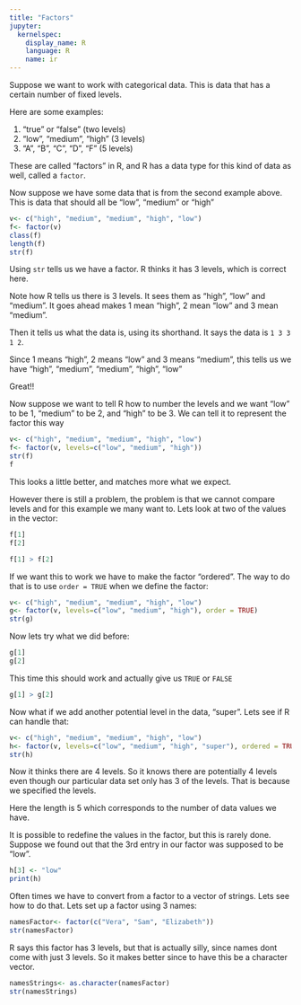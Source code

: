 ```yaml
---
title: "Factors"
jupyter:
  kernelspec:
    display_name: R
    language: R
    name: ir
---
```


Suppose we want to work with categorical data. This is data that has a certain number of fixed levels. 

Here are some examples:

1. "true" or "false" (two levels) 
1. "low", "medium", "high" (3 levels) 
1. "A", "B", "C", "D", "F" (5 levels)

These are called "factors" in R, and R has a data type for this kind of data as well, called a `factor`.

Now suppose we have some data that is from the second example above. This is data that should all be "low", "medium" or "high"

```r
v<- c("high", "medium", "medium", "high", "low")
f<- factor(v)
class(f)
length(f)
str(f)
```

Using `str` tells us we have a factor. R thinks it has 3 levels, which is correct here.

Note how R tells us there is 3 levels. It sees them as "high", "low" and "medium". It goes ahead makes 1 mean "high", 2 mean "low" and 3 mean "medium". 

Then it tells us what the data is, using its shorthand.  It says the data is `1 3 3 1 2`. 

Since 1 means "high", 2 means "low" and 3 means "medium", this tells us we have "high", "medium", "medium", "high", "low"

Great!!

Now suppose we want to tell R how to number the levels and we want "low" to be 1, "medium" to be 2, and "high" to be 3. We can tell it to represent the factor this way  

```r
v<- c("high", "medium", "medium", "high", "low")
f<- factor(v, levels=c("low", "medium", "high"))
str(f)
f
```

This looks a little better, and matches more what we expect. 

However there is still a problem, the problem is that we cannot compare levels and for this example we many want to. Lets look at two of the values in the vector:

```r
f[1]
f[2]
```

```r
f[1] > f[2]
```
If we want this to work we have to make the factor "ordered". The way to do that is to use `order = TRUE` when we define the factor: 

```r
v<- c("high", "medium", "medium", "high", "low")
g<- factor(v, levels=c("low", "medium", "high"), order = TRUE)
str(g)
```

Now lets try what we did before:

```r
g[1]
g[2]
```

This time this should work and actually give us `TRUE` or `FALSE`

```r
g[1] > g[2]
```

Now what if we add another potential level in the data, "super". Lets see if R can handle that:

```r
v<- c("high", "medium", "medium", "high", "low")
h<- factor(v, levels=c("low", "medium", "high", "super"), ordered = TRUE)
str(h)
```

Now it thinks there are 4 levels. So it knows there are potentially 4 levels even though our particular data set only has 3 of the levels. That is because we specified the levels.

Here the length is 5 which corresponds to the number of data values we have. 

It is possible to redefine the values in the factor, but this is rarely done. Suppose we found out that the 3rd entry in our factor was supposed to be "low". 

```r
h[3] <- "low"
print(h)
```

Often times we have to convert from a factor to a vector of strings. Lets see how to do that. Lets set up a factor using 3 names: 


```r
namesFactor<- factor(c("Vera", "Sam", "Elizabeth"))
str(namesFactor)
```

R says this factor has 3 levels, but that is actually silly, since names dont come with just 3 levels. So it makes better since to have this be a character vector. 

```r
namesStrings<- as.character(namesFactor)
str(namesStrings)
```

